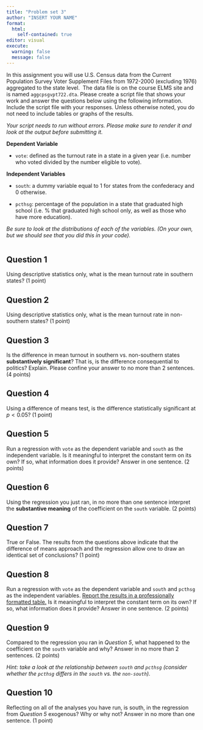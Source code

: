 ```yaml
---
title: "Problem set 3"
author: "INSERT YOUR NAME"
format: 
  html:
    self-contained: true
editor: visual
execute: 
  warning: false
  message: false
---
```


In this assignment you will use U.S. Census data from the Current Population Survey Voter Supplement Files from 1972-2000 (excluding 1976) aggregated to the state level.  The data file is on the course ELMS site and is named `aggcpsgvpt722.dta`. Please create a script file that shows your work and answer the questions below using the following information. Include the script file with your responses. Unless otherwise noted, you do not need to include tables or graphs of the results.

*Your script needs to run without errors. Please make sure to render it and look at the output before submitting it.*

**Dependent Variable**

-   `vote`: defined as the turnout rate in a state in a given year (i.e. number who voted divided by the number eligible to vote).

**Independent Variables**

-   `south`: a dummy variable equal to 1 for states from the confederacy and 0 otherwise.

-   `pcthsg`: percentage of the population in a state that graduated high school (i.e. % that graduated high school only, as well as those who have more education).

*Be sure to look at the distributions of each of the variables. (On your own, but we should see that you did this in your code).*

```r





```

## Question 1

Using descriptive statistics only, what is the mean turnout rate in southern states? (1 point)

## Question 2

Using descriptive statistics only, what is the mean turnout rate in non-southern states? (1 point)

## Question 3

Is the difference in mean turnout in southern vs. non-southern states **substantively significant**? That is, is the difference consequential to politics? Explain. Please confine your answer to no more than 2 sentences. (4 points)

## Question 4

Using a difference of means test, is the difference statistically significant at $p<0.05$? (1 point)

## Question 5

Run a regression with `vote` as the dependent variable and `south` as the independent variable. Is it meaningful to interpret the constant term on its own? If so, what information does it provide? Answer in one sentence. (2 points)

## Question 6

Using the regression you just ran, in no more than one sentence interpret the **substantive meaning** of the coefficient on the `south` variable. (2 points)

## Question 7

True or False. The results from the questions above indicate that the difference of means approach and the regression allow one to draw an identical set of conclusions? (1 point)

## Question 8

Run a regression with `vote` as the dependent variable and `south` and `pcthsg` as the independent variables. [Report the results in a professionally formatted table.]{.underline} Is it meaningful to interpret the constant term on its own? If so, what information does it provide? Answer in one sentence. (2 points)

## Question 9

Compared to the regression you ran in *Question 5*, what happened to the coefficient on the `south` variable and why? Answer in no more than 2 sentences. (2 points)

*Hint: take a look at the relationship between `south` and `pcthsg` (consider whether the `pcthsg` differs in the `south` vs. the `non-south`).*

## Question 10

Reflecting on all of the analyses you have run, is south, in the regression from *Question 5* exogenous? Why or why not? Answer in no more than one sentence. (1 point)
